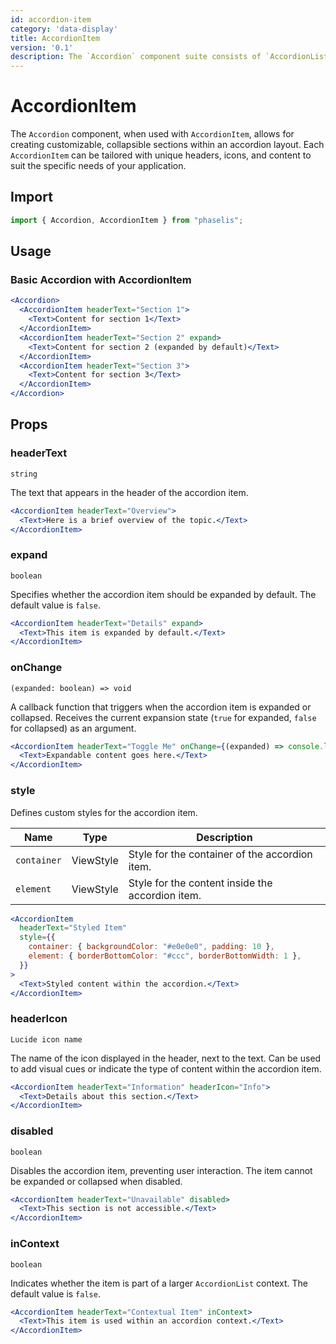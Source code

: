 ```yaml
---
id: accordion-item
category: 'data-display'
title: AccordionItem
version: '0.1'
description: The `Accordion` component suite consists of `AccordionList` and `AccordionItem`, providing collapsible content sections for better organization and user interaction. These components support single or multiple expansion modes and are customizable with icons and custom styles.
---
```


# AccordionItem

The `Accordion` component, when used with `AccordionItem`, allows for creating customizable, collapsible sections within an accordion layout. Each `AccordionItem` can be tailored with unique headers, icons, and content to suit the specific needs of your application.

## Import

```js
import { Accordion, AccordionItem } from "phaselis";
```

## Usage

### Basic Accordion with AccordionItem

```jsx
<Accordion>
  <AccordionItem headerText="Section 1">
    <Text>Content for section 1</Text>
  </AccordionItem>
  <AccordionItem headerText="Section 2" expand>
    <Text>Content for section 2 (expanded by default)</Text>
  </AccordionItem>
  <AccordionItem headerText="Section 3">
    <Text>Content for section 3</Text>
  </AccordionItem>
</Accordion>
```

## Props

### headerText
`string`

The text that appears in the header of the accordion item.


```jsx
<AccordionItem headerText="Overview">
  <Text>Here is a brief overview of the topic.</Text>
</AccordionItem>
```

### expand
`boolean`

Specifies whether the accordion item should be expanded by default. The default value is `false`.


```jsx
<AccordionItem headerText="Details" expand>
  <Text>This item is expanded by default.</Text>
</AccordionItem>
```

### onChange
`(expanded: boolean) => void`

A callback function that triggers when the accordion item is expanded or collapsed. Receives the current expansion state (`true` for expanded, `false` for collapsed) as an argument.


```jsx
<AccordionItem headerText="Toggle Me" onChange={(expanded) => console.log("Expanded state:", expanded)}>
  <Text>Expandable content goes here.</Text>
</AccordionItem>
```

### style
Defines custom styles for the accordion item.

| Name        | Type      | Description                                   |
|-------------|-----------|-----------------------------------------------|
| `container` | ViewStyle | Style for the container of the accordion item. |
| `element`   | ViewStyle | Style for the content inside the accordion item. |


```jsx
<AccordionItem
  headerText="Styled Item"
  style={{
    container: { backgroundColor: "#e0e0e0", padding: 10 },
    element: { borderBottomColor: "#ccc", borderBottomWidth: 1 },
  }}
>
  <Text>Styled content within the accordion.</Text>
</AccordionItem>
```

### headerIcon
`Lucide icon name`

The name of the icon displayed in the header, next to the text. Can be used to add visual cues or indicate the type of content within the accordion item.


```jsx
<AccordionItem headerText="Information" headerIcon="Info">
  <Text>Details about this section.</Text>
</AccordionItem>
```

### disabled
`boolean`

Disables the accordion item, preventing user interaction. The item cannot be expanded or collapsed when disabled.


```jsx
<AccordionItem headerText="Unavailable" disabled>
  <Text>This section is not accessible.</Text>
</AccordionItem>
```

### inContext
`boolean`

Indicates whether the item is part of a larger `AccordionList` context. The default value is `false`.

```jsx
<AccordionItem headerText="Contextual Item" inContext>
  <Text>This item is used within an accordion context.</Text>
</AccordionItem>
```

